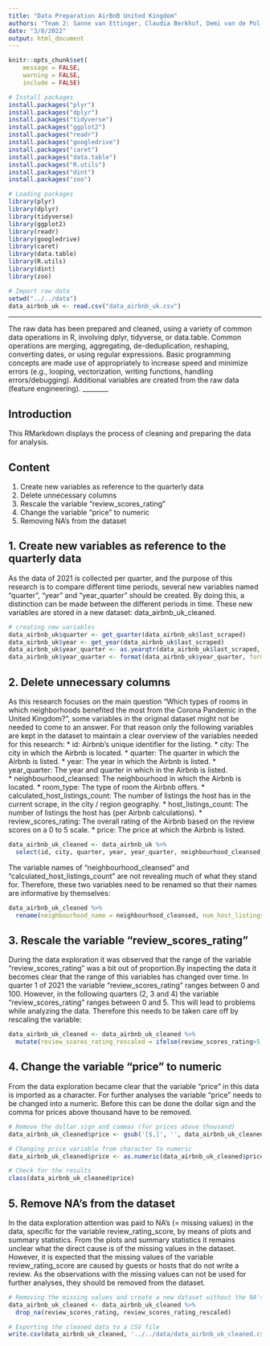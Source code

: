 ```yaml
---
title: "Data Preparation AirBnB United Kingdom"
authors: "Team 2: Sanne van Ettinger, Claudia Berkhof, Demi van de Pol, Jurg Jacobs, Rob van der Wielen"
date: "3/8/2022"
output: html_document
---
```


```r
knitr::opts_chunk$set(
	message = FALSE,
	warning = FALSE,
	include = FALSE)
```

```r
# Install packages
install.packages("plyr")
install.packages("dplyr")
install.packages("tidyverse")
install.packages("ggplot2")
install.packages("readr")
install.packages("googledrive")
install.packages("caret")
install.packages("data.table")
install.packages("R.utils")
install.packages("dint")
install.packages("zoo")
```

```r
# Loading packages
library(plyr)
library(dplyr)
library(tidyverse)
library(ggplot2)
library(readr)
library(googledrive)
library(caret)
library(data.table)
library(R.utils)
library(dint)
library(zoo)
```

```r
# Import raw data
setwd("../../data")
data_airbnb_uk <- read.csv("data_airbnb_uk.csv")
```


________
The raw data has been prepared and cleaned, using a variety of common data operations in R, involving dplyr, tidyverse, or data.table. Common operations are merging, aggregating, de-deduplication, reshaping, converting dates, or using regular expressions. Basic programming concepts are made use of appropriately to increase speed and minimize errors (e.g., looping, vectorization, writing functions, handling errors/debugging). Additional variables are created from the raw data (feature engineering).
________

## Introduction
This RMarkdown displays the process of cleaning and preparing the data for analysis. 

## Content
1. Create new variables as reference to the quarterly data
2. Delete unnecessary columns
3. Rescale the variable "review_scores_rating"
4. Change the variable "price" to numeric
5. Removing NA's from the dataset

## 1. Create new variables as reference to the quarterly data
As the data of 2021 is collected per quarter, and the purpose of this research is to compare different time periods, several new variables named "quarter", "year" and "year_quarter" should be created. By doing this, a distinction can be made between the different periods in time. These new variables are stored in a new dataset: data_airbnb_uk_cleaned. 

```r
# creating new variables
data_airbnb_uk$quarter <- get_quarter(data_airbnb_uk$last_scraped)
data_airbnb_uk$year <- get_year(data_airbnb_uk$last_scraped)
data_airbnb_uk$year_quarter <- as.yearqtr(data_airbnb_uk$last_scraped, format="%Y-%m-%d")
data_airbnb_uk$year_quarter <- format(data_airbnb_uk$year_quarter, format = "%Y-%q")
```

## 2. Delete unnecessary columns
As this research focuses on the main question "Which types of rooms in which neighborhoods benefited the most from the Corona Pandemic in the United Kingdom?", some variables in the original dataset might not be needed to come to an answer. For that reason only the following variables are kept in the dataset to maintain a clear overview of the variables needed for this research:
* id: Airbnb's unique identifier for the listing.
* city: The city in which the Airbnb is located. 
* quarter: The quarter in which the Airbnb is listed.
* year: The year in which the Airbnb is listed. 
* year_quarter: The year and quarter in which in the Airbnb is listed.  
* neighbourhood_cleansed: The neighbourhood in which the Airbnb is located. 
* room_type: The type of room the Airbnb offers. 
* calculated_host_listings_count: The number of listings the host has in the current scrape, in the city / region geography. 
* host_listings_count: The number of listings the host has (per Airbnb calculations).
* review_scores_rating: The overall rating of the Airbnb based on the review scores on a 0 to 5 scale.
* price: The price at which the Airbnb is listed.


```r
data_airbnb_uk_cleaned <- data_airbnb_uk %>% 
  select(id, city, quarter, year, year_quarter, neighbourhood_cleansed, room_type, calculated_host_listings_count, review_scores_rating, price)
```

The variable names of "neighbourhood_cleansed" and "calculated_host_listings_count" are not revealing much of what they stand for. Therefore, these two variables need to be renamed so that their names are informative by themselves: 

```r
data_airbnb_uk_cleaned %>% 
  rename(neighbourhood_name = neighbourhood_cleansed, num_host_listings = calculated_host_listings_count)
```

## 3. Rescale the variable "review_scores_rating"
During the data exploration it was observed that the range of the variable "review_scores_rating" was a bit out of proportion.By inspecting the data it becomes clear that the range of this variables has changed over time. In quarter 1 of 2021 the variable "review_scores_rating" ranges between 0 and 100. However, in the following quarters (2, 3 and 4) the variable "review_scores_rating" ranges between 0 and 5. This will lead to problems while analyzing the data. Therefore this needs to be taken care off by rescaling the variable: 

```r
data_airbnb_uk_cleaned <- data_airbnb_uk_cleaned %>% 
  mutate(review_scores_rating_rescaled = ifelse(review_scores_rating>5,review_scores_rating/20, review_scores_rating))
```

## 4. Change the variable "price" to numeric
From the data exploration became clear that the variable "price" in this data is imported as a character. For further analyses the variable "price" needs to be changed into a numeric. Before this can be done the dollar sign and the comma for prices above thousand have to be removed. 

```r
# Remove the dollar sign and commas (for prices above thousand)
data_airbnb_uk_cleaned$price <- gsub('[$,]', '', data_airbnb_uk_cleaned$price)

# Changing price variable from character to numeric
data_airbnb_uk_cleaned$price <- as.numeric(data_airbnb_uk_cleaned$price)

# Check for the results
class(data_airbnb_uk_cleaned$price)
```

## 5. Remove NA's from the dataset
In the data exploration attention was paid to NA's (= missing values) in the data, specific for the variable review_rating_score, by means of plots and summary statistics. From the plots and summary statistics it remains unclear what the direct cause is of the missing values in the dataset. However, it is expected that the missing values of the variable review_rating_score are caused by guests or hosts that do not write a review. As the observations with the missing values can not be used for further analyses, they should be removed from the dataset. 

```r
# Removing the missing values and create a new dataset without the NA's
data_airbnb_uk_cleaned <- data_airbnb_uk_cleaned %>% 
  drop_na(review_scores_rating, review_scores_rating_rescaled)
```


```r
# Exporting the cleaned data to a CSV file
write.csv(data_airbnb_uk_cleaned, '../../data/data_airbnb_uk_cleaned.csv', row.names = F)
```














